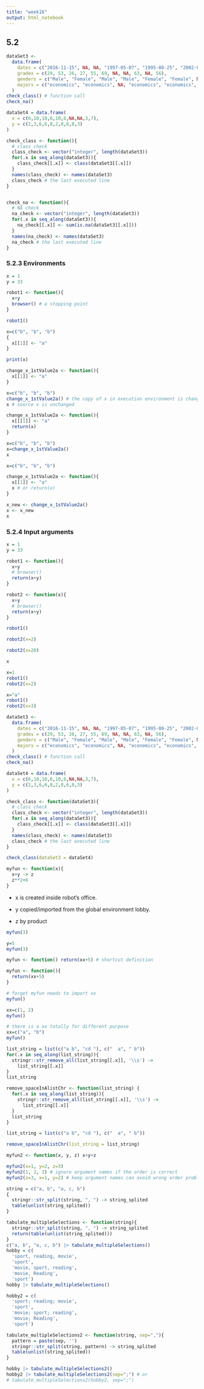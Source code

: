 ---
title: "week16"
output: html_notebook
---

## 5.2

```{r}
dataSet3 <-
  data.frame(
    dates = c("2016-11-15", NA, NA, "1997-05-07", "1995-08-25", "2002-09-20", NA, NA, NA, "1995-07-16", "2011-06-22"),
    grades = c(29, 53, 26, 27, 55, 69, NA, NA, 63, NA, 56),
    genders = c("Male", "Female", "Male", "Male", "Female", "Female", NA, "Male", "Male", "Female", "Female"),
    majors = c("economics", "economics", NA, "economics", "economics", "economics", "economics", "statistics", "law", "economics", "law")
  )
check_class() # function call
check_na()
```

```{r}
dataSet4 = data.frame(
  x = c(6,10,10,6,10,6,NA,NA,3,7),
  y = c(2,3,6,6,8,2,8,6,8,3)
)
```

```{r check-fun}
check_class <- function(){
  # class check
  class_check <- vector("integer", length(dataSet3))
  for(.x in seq_along(dataSet3)){
    class_check[[.x]] <- class(dataSet3[[.x]])
  }
  names(class_check) <- names(dataSet3)
  class_check # the last executed line
}


check_na <- function(){
  # NA check
  na_check <- vector("integer", length(dataSet3))
  for(.x in seq_along(dataSet3)){
    na_check[[.x]] <- sum(is.na(dataSet3[[.x]]))
  }
  names(na_check) <- names(dataSet3)
  na_check # the last executed line
}
```

### 5.2.3 Environments

```{r}
x = 1
y = 33

robot1 <- function(){
  x+y
  browser() # a stopping point
}
```

```{r}
robot1()
```

```{r}
x=c("b", "b", "b")
{
  x[[1]] <- "a"
}

print(x)
```

```{r}
change_x_1stValue2a <- function(){
  x[[1]] <- "a"
}

x=c("b", "b", "b")
change_x_1stValue2a() # the copy of x in execution environment is changed
x # source x is unchanged
```

```{r}
change_x_1stValue2a <- function(){
  x[[[1]] <- "a"
  return(x)
}

x=c("b", "b", "b")
x=change_x_1stValue2a()
x
```

```{r}
x=c("b", "b", "b")

change_x_1stValue2a <- function(){
  x[[1]] <- "a"
  x # or return(x)
}

x_new <- change_x_1stValue2a()
x <- x_new
x
```

### 5.2.4 Input arguments

```{r}
x = 1
y = 33
```

```{r}
robot1 <- function(){
  x+y
  # browser()
  return(x+y)
}
```

```{r}
robot2 <- function(x){
  x+y
  # browser()
  return(x+y)
}
```

```{r}
robot1()
```

```{r}
robot2(x=2)

robot2(x=20)

x
```

```{r}
x=1
robot1()
robot2(x=2)

x="a"
robot1()
robot2(x=3)
```

```{r}
dataSet3 <-
  data.frame(
    dates = c("2016-11-15", NA, NA, "1997-05-07", "1995-08-25", "2002-09-20", NA, NA, NA, "1995-07-16", "2011-06-22"),
    grades = c(29, 53, 26, 27, 55, 69, NA, NA, 63, NA, 56),
    genders = c("Male", "Female", "Male", "Male", "Female", "Female", NA, "Male", "Male", "Female", "Female"),
    majors = c("economics", "economics", NA, "economics", "economics", "economics", "economics", "statistics", "law", "economics", "law")
  )
check_class() # function call
check_na()
```

```{r}
dataSet4 = data.frame(
  x = c(6,10,10,6,10,6,NA,NA,3,7),
  y = c(2,3,6,6,8,2,8,6,8,3)
)
```

```{r}
check_class <- function(dataSet3){
  # class check
  class_check <- vector("integer", length(dataSet3))
  for(.x in seq_along(dataSet3)){
    class_check[[.x]] <- class(dataSet3[[.x]])
  }
  names(class_check) <- names(dataSet3)
  class_check # the last executed line
}
```

```{r}
check_class(dataSet3 = dataSet4)
```

```{r}
myfun <- function(x){
  x+y -> z
  z**2+6
}
```

* x is created inside robot's office.

* y copied/imported from the global environment lobby.

* z by product

```{r}
myfun(3)
```

```{r}
y=5
myfun(3)
```

```{r}
myfun <- function() return(xx+5) # shortcut definition

myfun <- function(){
  return(xx+5)
}

# forget myfun needs to import xx
myfun()

xx=c(1, 2)
myfun()

# there is a xx totally for different purpose
xx=c("a", "b")
myfun()
```

```{r}
list_string = list(c("a b", "cd "), c("  a", " b"))
for(.x in seq_along(list_string)){
  stringr::str_remove_all(list_string[[.x]], '\\s') -> 
    list_string[[.x]]
}
list_string
```

```{r}
remove_spaceInAlistChr <- function(list_string) {
  for(.x in seq_along(list_string)){
    stringr::str_remove_all(list_string[[.x]], '\\s') -> 
      list_string[[.x]]
  }
  list_string
}
```

```{r}
list_string = list(c("a b", "cd "), c("  a", " b"))

remove_spaceInAlistChr(list_string = list_string)
```

```{r}
myfun2 <- function(x, y, z) x+y+z
```

```{r}
myfun2(x=1, y=2, z=3)
myfun2(1, 2, 3) # ignore argument names if the order is correct
myfun2(z=3, x=1, y=2) # keep argument names can avoid wrong order problem
```

```{r}
string = c("a, b", "a, c, b")
{
  stringr::str_split(string, ", ") -> string_splited
  table(unlist(string_splited))
}
```

```{r}
tabulate_multipleSelections <- function(string){
  stringr::str_split(string, ", ") -> string_splited
  return(table(unlist(string_splited)))
}
c("a, b", "a, c, b") |> tabulate_multipleSelections()
hobby = c(
  'sport, reading, movie',
  'sport',
  'movie, sport, reading',
  'movie, Reading',
  'sport')
hobby |> tabulate_multipleSelections()
```

```{r}
hobby2 = c(
  'sport; reading; movie',
  'sport',
  'movie; sport; reading',
  'movie; Reading',
  'sport')
```

```{r}
tabulate_multipleSelections2 <- function(string, sep=","){
  pattern = paste(sep, '')
  stringr::str_split(string, pattern) -> string_splited
  table(unlist(string_splited))
}
```

```{r}
hobby |> tabulate_multipleSelections2()
hobby2 |> tabulate_multipleSelections2(sep=";") # or
# tabulate_multipleSelections2(hobby2, sep=";")
```